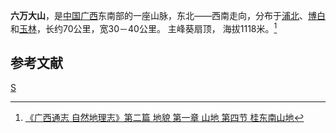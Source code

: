 
'''六万大山'''，是[[中国|中国]][[广西|广西]]东南部的一座山脉，东北——西南走向，分布于[[浦北|浦北]]、[[博白|博白]]和[[玉林|玉林]]，长约70公里，宽30－40公里。<!--一般海拔500－800米，-->主峰葵扇顶，<!--位于浦北县和玉林市交界处，-->海拔1118米。<ref>[http://lib.gxdfz.org.cn/view-a69-21.html 《广西通志 自然地理志》第二篇 地貌 第一章 山地 第四节 桂东南山地]</ref>
<!--
六万大山分布于浦北、博白和玉林三个县市，主体部分在浦北县。作东北—西南走向， 六万山为华力西期的花岗岩侵入体构成。山体庞大，坡度陡峻，达30－50 度。河流沿西北—东南向的断裂发育，形成许多与山地走向相交的谷地，如浪平谷地和官垌 谷地等。流水切割强烈，沟谷发育，河流落差大，水能资源丰富。天然植被为南亚热带常绿 季雨林，主要种属有海南风吹楠、见血封喉、乌榄和白榄等，森林覆盖率为30％。六万山林 场面积1.46万公顷， 其中有林面积为1.2万公顷，主产杉、马尾松、火力楠和红椎等，年产 木材三万立方米，为广西南部重要的木材生产基地。 -->
==参考文献==
<references/>
{{中国山脉}}
{{中国国家级自然保护区}}

[[Category:广西山脉|S]]

{{PRChina-geo-stub}}